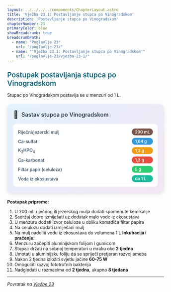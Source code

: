 ```yaml
---
layout: ../../../../components/ChapterLayout.astro
title: 'Vježba 23.1: Postavljanje stupca po Vinogradskom'
description: 'Postavljanje stupca po Vinogradskom'
chapterNumber: 23
primaryColor: blue
showBreadcrumb: true
breadcrumbPath:
  - name: "Poglavlje 23"
    url: "/poglavlje-23/"
  - name: "'Vježba 23.1: Postavljanje stupca po Vinogradskom'"
    url: "/poglavlje-23/vjezba-23-1/"
---
```



<h3 style="color: #096279; font-size: 1.4rem; font-weight: 600; margin: 1.5rem 0 1rem 0;">Postupak postavljanja stupca po Vinogradskom</h3>

Stupac po Vinogradskom postavlja se u menzuri od 1 L.

<div style="max-width: 520px; background: linear-gradient(135deg, #e3f2fd 0%, #f3e5f5 100%); border-radius: 15px; padding: 20px; box-shadow: 0 4px 12px rgba(0,0,0,0.1); margin: 20px auto;">
  <div style="display: flex; align-items: center; margin-bottom: 15px;">
    <span style="font-size: 24px; margin-right: 10px;">🧪</span>
    <h3 style="margin: 0; color: #2c3e50; font-weight: 600; font-size: 18px;">Sastav stupca po Vinogradskom</h3>
  </div>
  <div style="background: white; border-radius: 10px; padding: 15px;">
    <div style="display: grid; grid-template-columns: minmax(0, 1fr) auto; gap: 8px 15px; align-items: center;">
      <span style="font-weight: 500; color: #34495e; font-size: 14px;">Riječni/jezerski mulj</span>
      <span style="background: #795548; color: white; padding: 3px 10px; border-radius: 15px; font-size: 13px; font-weight: 600;">200 mL</span>
      <span style="font-weight: 500; color: #34495e; font-size: 14px;">Ca-sulfat</span>
      <span style="background: #3498db; color: white; padding: 3px 10px; border-radius: 15px; font-size: 13px; font-weight: 600;">1,64 g</span>
      <span style="font-weight: 500; color: #34495e; font-size: 14px;">K<sub>2</sub>HPO<sub>4</sub></span>
      <span style="background: #f39c12; color: white; padding: 3px 10px; border-radius: 15px; font-size: 13px; font-weight: 600;">1,3 g</span>
      <span style="font-weight: 500; color: #34495e; font-size: 14px;">Ca-karbonat</span>
      <span style="background: #e74c3c; color: white; padding: 3px 10px; border-radius: 15px; font-size: 13px; font-weight: 600;">1,3 g</span>
      <span style="font-weight: 500; color: #34495e; font-size: 14px;">Filtar papir (celuloza)</span>
      <span style="background: #2ecc71; color: white; padding: 3px 10px; border-radius: 15px; font-size: 13px; font-weight: 600;">5 g</span>
      <span style="font-weight: 500; color: #34495e; font-size: 14px;">Voda iz ekosustava</span>
      <span style="background: #1abc9c; color: white; padding: 3px 10px; border-radius: 15px; font-size: 13px; font-weight: 600;">do 1 L</span>
    </div>
  </div>
</div>

**Postupak pripreme:**
1. U 200 mL riječnog ili jezerskog mulja dodati spomenute kemikalije
2. Sadržaj dobro izmiješati uz dodatak malo vode iz ekosustava
3. U menzuru dodati izvor celuloze u obliku komadića filtar papira
4. Na celulozu dodati izmiješani mulj
5. Na mulj nadoliti vodu iz ekosustava do volumena 1 L 
**Inkubacija i praćenje:**
1. Menzuru začepiti aluminijskom folijom i gumicom
2. Stupac držati na sobnoj temperaturi u mraku oko **2 tjedna**
3. Umotati u aluminijsku foliju da se spriječi pretjeran razvoj ameba
4. Nakon 2 tjedna izložiti svjetlu jačine **60-75 W**
5. Omogućiti razvoj fototrofnih bakterija
6. Nadgledati u razmacima od **2 tjedna**, ukupno **8 tjedana**

---

*Povratak na [Vježbe 23](/poglavlje-23/vjezba-23)*


